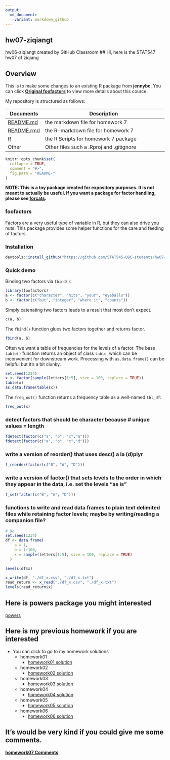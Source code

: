 ```yaml
---
output:
  md_document:
    variant: markdown_github
---
```

## hw07-ziqiangt
hw06-ziqiangt created by GitHub Classroom
## Hi, here is the STAT547 hw07 of ziqiang

## Overview
This is to make some changes to an existing R package from **jennybc**. You can click **[Original foofactors](https://github.com/jennybc/foofactors/)** to view more details about this cource.

My repository is structured as follows:

| Documents | Description                        |
|-----------|------------------------------------|
| [README.md](https://github.com/STAT545-UBC-students/hw07-ziqiangt/blob/master/README.md)   | the markdown file for homework 7   |
| [README.rmd](https://github.com/STAT545-UBC-students/hw07-ziqiangt/blob/master/README.Rmd) | the R-markdown file for homework 7   |
| [R](https://github.com/STAT545-UBC-students/hw07-ziqiangt/tree/master/R)  | the R Scripts for homework 7 package   |
|Other | Other files such a .Rproj and .gitignore|

<!-- README.md is generated from README.Rmd. Please edit that file -->

```r
knitr::opts_chunk$set(
  collapse = TRUE,
  comment = "#>",
  fig.path = "README-"
)
```

**NOTE: This is a toy package created for expository purposes. It is not meant to actually be useful. If you want a package for factor handling, please see [forcats](https://cran.r-project.org/package=forcats).**

### foofactors

Factors are a very useful type of variable in R, but they can also drive you nuts. This package provides some helper functions for the care and feeding of factors.

### Installation

```r
devtools::install_github("https://github.com/STAT545-UBC-students/hw07-ziqiangt")
```
  
### Quick demo

Binding two factors via `fbind()`:

```r
library(foofactors)
a <- factor(c("character", "hits", "your", "eyeballs"))
b <- factor(c("but", "integer", "where it", "counts"))
```

Simply catenating two factors leads to a result that most don't expect.

```r
c(a, b)
```

The `fbind()` function glues two factors together and returns factor.

```r
fbind(a, b)
```

Often we want a table of frequencies for the levels of a factor. The base `table()` function returns an object of class `table`, which can be inconvenient for downstream work. Processing with `as.data.frame()` can be helpful but it's a bit clunky.

```r
set.seed(1234)
x <- factor(sample(letters[1:5], size = 100, replace = TRUE))
table(x)
as.data.frame(table(x))
```

The `freq_out()` function returns a frequency table as a well-named `tbl_df`:

```r
freq_out(x)
```

### detect factors that should be character because # unique values = length
```r
fdetect(factor(c("a", "b", "c","a")))
fdetect(factor(c("a", "b", "c","d")))
```

### write a version of reorder() that uses desc() a la (d)plyr
```r
f_reorder(factor(c("B", "A", "D")))
```

### write a version of factor() that sets levels to the order in which they appear in the data, i.e. set the levels “as is”
```r
f_set(factor(c("B", "A", "D")))
```

### functions to write and read data frames to plain text delimited files while retaining factor levels; maybe by writing/reading a companion file?
```r
# De
set.seed(1234)
df <- data.frame(
    a = 1,
    b = 1:100,
    x = sample(letters[1:5], size = 100, replace = TRUE)
  )

levels(df$x)

x_write(df, "./df_x.csv", "./df_x.txt")
read_return <- x_read("./df_x.csv", "./df_x.txt")
levels(read_return$x)
```

## Here is powers package you might interested
[powers](https://github.com/ziqiangt/STAT545_Participation/tree/master/STAT547/cm105/powers)

## Here is my previous homework if you are interested
- You can click to go to my homework solutions
	+ homework01 
		* [homework01 solution](https://github.com/STAT545-UBC-students/hw01-ziqiangt)
	+ homework02
		* [homework02 solution](https://github.com/STAT545-UBC-students/hw02-ziqiangt)
	+ homework03
		* [homework03 solution](https://github.com/STAT545-UBC-students/hw03-ziqiangt)
	+ homework04
		* [homework04 solution](https://github.com/STAT545-UBC-students/hw04-ziqiangt)
	+ homework05
		* [homework05 solution](https://github.com/STAT545-UBC-students/hw05-ziqiangt)
	+ homework06
		* [homework06 solution](https://github.com/STAT545-UBC-students/hw06-ziqiangt)


## It's would be very kind if you could give me some **comments**.
 **[homework07 Comments](https://github.com/STAT545-UBC-students/hw07-ziqiangt/issues)**
